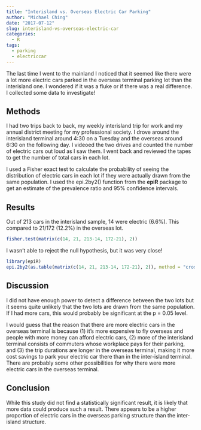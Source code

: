```yaml
---
title: "Interisland vs. Overseas Electric Car Parking"
author: "Michael Ching"
date: "2017-07-12"
slug: interisland-vs-overseas-electric-car
categories:
  - R
tags:
  - parking
  - electriccar
---
```


The last time I went to the mainland I noticed that it seemed like there were a lot more electric cars parked in the overseas terminal parking lot than the interisland one. I wondered if it was a fluke or if there was a real difference. I collected some data to investigate!

## Methods
I had two trips back to back, my weekly interisland trip for work and my annual district meeting for my professional society. I drove around the interisland terminal around 4:30 on a Tuesday and the overseas around 6:30 on the following day. I videoed the two drives and counted the number of electric cars out loud as I saw them. I went back and reviewed the tapes to get the number of total cars in each lot. 

I used a Fisher exact test to calculate the probability of seeing the distribution of electric cars in each lot if they were actually drawn from the same population. I used the epi.2by2() function from the **epiR** package to get an estimate of the prevalence ratio and 95% confidence intervals.

## Results
Out of 213 cars in the interisland sample, 14 were electric (6.6%). This compared to 21/172 (12.2%) in the overseas lot.

```r
fisher.test(matrix(c(14, 21, 213-14, 172-21), 2))
```

I wasn't able to reject the null hypothesis, but it was very close!

```r
library(epiR)
epi.2by2(as.table(matrix(c(14, 21, 213-14, 172-21), 2)), method = "cross.sectional")
```

## Discussion

I did not have enough power to detect a difference between the two lots but it seems quite unlikely that the two lots are drawn from the same population. If I had more cars, this would probably be significant at the p = 0.05 level. 

I would guess that the reason that there are more electric cars in the overseas terminal is because (1) it's more expensive to fly overseas and people with more money can afford electric cars, (2) more of the interisland terminal consists of commuters whose workplace pays for their parking, and (3) the trip durations are longer in the overseas terminal, making it more cost savings to park your electric car there than in the inter-island terminal. There are probably some other possibilities for why there were more electric cars in the overseas terminal.

## Conclusion
While this study did not find a statistically significant result, it is likely that more data could produce such a result. There appears to be a higher proportion of electric cars in the overseas parking structure than the inter-island structure.